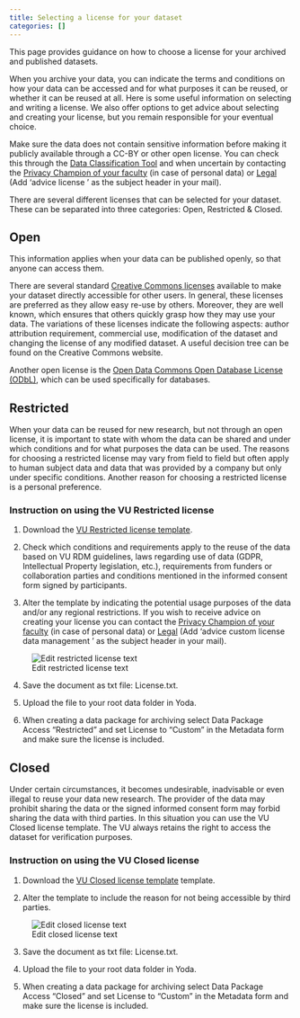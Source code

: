 ```yaml
---
title: Selecting a license for your dataset
categories: []
---
```


This page provides guidance on how to choose a license for your archived and published datasets.

When you archive your data, you can indicate the terms and conditions on how your data can be accessed and for what purposes it can be reused, or whether it can be reused at all. Here is some useful information on selecting and writing a license. We also offer options to get advice about selecting and creating your license, but you remain responsible for your eventual choice.

Make sure the data does not contain sensitive information before making it publicly available through a CC-BY or other open license. You can check this through the [Data Classification Tool](https://vu.nl/en/research/dataclassification) and when uncertain by contacting the [Privacy Champion of your faculty](https://vu.nl/en/employee/privacy-and-information-security/privacy-champions-information) (in case of personal data) or [Legal](https://vu.nl/en/research/portal/research-impact-support-portal/check-legal-support) (Add 'advice license <project name>' as the subject header in your mail).

There are several different licenses that can be selected for your dataset. These can be separated into three categories: Open, Restricted & Closed.

## Open 
This information applies when your data can be published openly, so that anyone can access them.

There are several standard [Creative Commons licenses](https://creativecommons.org/share-your-work/) available to make your dataset directly accessible for other users. In general, these licenses are preferred as they allow easy re-use by others. Moreover, they are well known, which ensures that others quickly grasp how they may use your data. The variations of these licenses indicate the following aspects: author attribution requirement, commercial use, modification of the dataset and changing the license of any modified dataset. A useful decision tree can be found on the Creative Commons website.

Another open license is the [Open Data Commons Open Database License (ODbL)](https://opendatacommons.org/licenses/odbl/), which can be used specifically for databases.

## Restricted
When your data can be reused for new research, but not through an open license, it is important to state with whom the data can be shared and under which conditions and for what purposes the data can be used. The reasons for choosing a restricted license may vary from field to field but often apply to human subject data and data that was provided by a company but only under specific conditions. Another reason for choosing a restricted license is a personal preference.

### Instruction on using the VU Restricted license

1. Download the [VU Restricted license template](/public/Template_CustomLicense_Dataset_Restricted_v1.0_2024.txt). 

2. Check which conditions and requirements apply to the reuse of the data based on VU RDM guidelines, laws regarding use of data (GDPR, Intellectual Property legislation, etc.), requirements from funders or collaboration parties and conditions mentioned in the informed consent form signed by participants.

3. Alter the template by indicating the potential usage purposes of the data and/or any regional restrictions. If you wish to receive advice on creating your license you can contact the [Privacy Champion of your faculty](https://vu.nl/en/employee/privacy-and-information-security/privacy-champions-information) (in case of personal data) or [Legal](https://vu.nl/en/research/portal/research-impact-support-portal/check-legal-support) (Add 'advice custom license data management <project name>' as the subject header in your mail).

![Edit restricted license text](/public/manuals/yoda/license_restricted_edit.png)

4. Save the document as txt file: License.txt. 

5. Upload the file to your root data folder in Yoda.

6. When creating a data package for archiving select Data Package Access “Restricted” and set License to “Custom” in the Metadata form and make sure the license is included.

## Closed

Under certain circumstances, it becomes undesirable, inadvisable or even illegal to reuse your data new research. The provider of the data may prohibit sharing the data or the signed informed consent form may forbid sharing the data with third parties. In this situation you can use the VU Closed license template. The VU always retains the right to access the dataset for verification purposes.

### Instruction on using the VU Closed license

1. Download the [VU Closed license template](/public/Template_CustomLicense_Dataset_Closed_v1.0_2024.txt) template.

2. Alter the template to include the reason for not being accessible by third parties. 

![Edit closed license text](/public/manuals/yoda/license_restricted_edit.png)

3. Save the document as txt file: License.txt. 

4. Upload the file to your root data folder in Yoda.

5. When creating a data package for archiving select Data Package Access “Closed” and set License to “Custom” in the Metadata form and make sure the license is included.

 